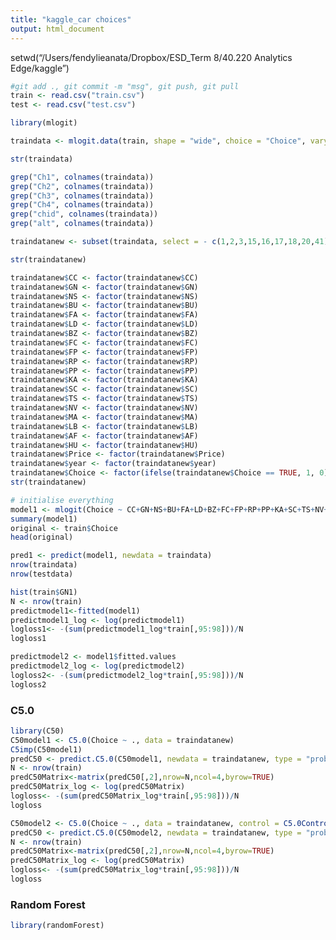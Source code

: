 ```yaml
---
title: "kaggle_car choices"
output: html_document
---
```

setwd("/Users/fendylieanata/Dropbox/ESD_Term 8/40.220 Analytics Edge/kaggle")
```r
#git add ., git commit -m "msg", git push, git pull
train <- read.csv("train.csv")
test <- read.csv("test.csv")

library(mlogit)

traindata <- mlogit.data(train, shape = "wide", choice = "Choice", varying = c(4:83), sep = "", alt.levels = c("Ch1","Ch2","Ch3","Ch4"), id.var = "Case")

str(traindata)

grep("Ch1", colnames(traindata))
grep("Ch2", colnames(traindata))
grep("Ch3", colnames(traindata))
grep("Ch4", colnames(traindata))
grep("chid", colnames(traindata))
grep("alt", colnames(traindata))

traindatanew <- subset(traindata, select = - c(1,2,3,15,16,17,18,20,41))

str(traindatanew)

traindatanew$CC <- factor(traindatanew$CC)
traindatanew$GN <- factor(traindatanew$GN)
traindatanew$NS <- factor(traindatanew$NS)
traindatanew$BU <- factor(traindatanew$BU)
traindatanew$FA <- factor(traindatanew$FA)
traindatanew$LD <- factor(traindatanew$LD)
traindatanew$BZ <- factor(traindatanew$BZ)
traindatanew$FC <- factor(traindatanew$FC)
traindatanew$FP <- factor(traindatanew$FP)
traindatanew$RP <- factor(traindatanew$RP)
traindatanew$PP <- factor(traindatanew$PP)
traindatanew$KA <- factor(traindatanew$KA)
traindatanew$SC <- factor(traindatanew$SC)
traindatanew$TS <- factor(traindatanew$TS)
traindatanew$NV <- factor(traindatanew$NV)
traindatanew$MA <- factor(traindatanew$MA)
traindatanew$LB <- factor(traindatanew$LB)
traindatanew$AF <- factor(traindatanew$AF)
traindatanew$HU <- factor(traindatanew$HU)
traindatanew$Price <- factor(traindatanew$Price)
traindatanew$year <- factor(traindatanew$year)
traindatanew$Choice <- factor(ifelse(traindatanew$Choice == TRUE, 1, 0))
str(traindatanew)
```

```r
# initialise everything
model1 <- mlogit(Choice ~ CC+GN+NS+BU+FA+LD+BZ+FC+FP+RP+PP+KA+SC+TS+NV+MA+LB+AF+HU+Price, data = traindata)
summary(model1)
original <- train$Choice
head(original)

pred1 <- predict(model1, newdata = traindata)
nrow(traindata)
nrow(testdata)

hist(train$GN1)
N <- nrow(train)
predictmodel1<-fitted(model1)
predictmodel1_log <- log(predictmodel1)
logloss1<- -(sum(predictmodel1_log*train[,95:98]))/N
logloss1

predictmodel2 <- model1$fitted.values
predictmodel2_log <- log(predictmodel2)
logloss2<- -(sum(predictmodel2_log*train[,95:98]))/N
logloss2
```

### C5.0
```r
library(C50)
C50model1 <- C5.0(Choice ~ ., data = traindatanew)
C5imp(C50model1)
predC50 <- predict.C5.0(C50model1, newdata = traindatanew, type = "prob")
N <- nrow(train)
predC50Matrix<-matrix(predC50[,2],nrow=N,ncol=4,byrow=TRUE)
predC50Matrix_log <- log(predC50Matrix)
logloss<- -(sum(predC50Matrix_log*train[,95:98]))/N
logloss

C50model2 <- C5.0(Choice ~ ., data = traindatanew, control = C5.0Control(winnow = TRUE))
predC50 <- predict.C5.0(C50model2, newdata = traindatanew, type = "prob")
N <- nrow(train)
predC50Matrix<-matrix(predC50[,2],nrow=N,ncol=4,byrow=TRUE)
predC50Matrix_log <- log(predC50Matrix)
logloss<- -(sum(predC50Matrix_log*train[,95:98]))/N
logloss
```

### Random Forest
```r
library(randomForest)

```

